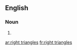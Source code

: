 ==English==

===Noun===
{{head|en|plural}}

# {{plural of|right triangle|lang=en|nocat=1}}

[[ar:right triangles]]
[[fr:right triangles]]